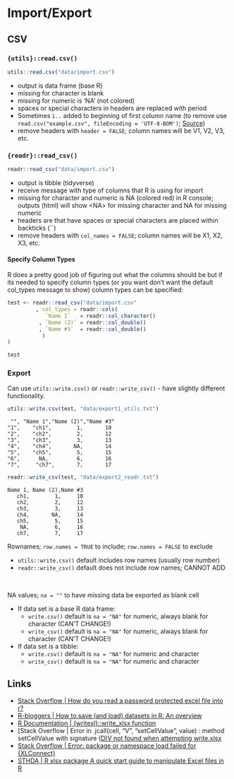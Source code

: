 # Import/Export 




## CSV

### `{utils}::read.csv()`

```r
utils::read.csv("data/import.csv")
```

- output is data frame (base R)
- missing for character is blank
- missing for numeric is 'NA' (not colored)
- spaces or special characters in headers are replaced with period 
- Sometimes `ï..` added to beginning of first column name (to remove use `read.csv("example.csv", fileEncoding = 'UTF-8-BOM')`; [Source](https://www.roelpeters.be/removing-i-umlaut-two-dots-data-frame-column-read-csv/))
- remove headers with `header = FALSE`; column names will be V1, V2, V3, etc. 


### `{readr}::read_csv()`

```r
readr::read_csv("data/import.csv")
```

- output is tibble (tidyverse)
- receive message with type of columns that R is using for import 
- missing for character and numeric is NA (colored red) in R console; outputs (html) will show \<NA\> for missing character and NA for missing numeric 
- headers are that have spaces or special characters are placed within backticks (``)
- remove headers with `col_names = FALSE`; column names will be X1, X2, X3, etc. 


#### Specify Column Types 

R does a pretty good job of figuring out what the columns should be but if its needed to specify column types (or you want don't want the default col_types message to show) column types can be specified:  

```r
test <- readr::read_csv("data/import.csv"
         , col_types = readr::cols(
            `Name 1`   = readr::col_character()
          , `Name (2)` = readr::col_double()
          , `Name #3`  = readr::col_double()
           )
)

test
```


### Export

Can use `utils::write.csv()` or `readr::write_csv()` - have slightly different functionality.    

```r
utils::write.csv(test, "data/export1_utils.txt")
```

```
 "", "Name 1","Name (2)","Name #3"
"1",    "ch1",        1,       10
"2",    "ch2",        2,       12
"3",    "ch3",        3,       13
"4",    "ch4",       NA,       14
"5",    "ch5",        5,       15
"6",      NA,         6,       16
"7",     "ch7",       7,       17
```

```r
readr::write_csv(test, "data/export2_readr.txt")
```


```
Name 1, Name (2),Name #3
   ch1,        1,     10
   ch2,        2,     12
   ch3,        3,     13
   ch4,       NA,     14
   ch5,        5,     15
    NA,        6,     16
   ch7,        7,     17
```


Rownames; `row.names = TRUE` to include; `row.names = FALSE` to exclude 

* `utils::write.csv()` default includes row names (usually row number) 
* `readr::write_csv()` default does not include row names; CANNOT ADD

<br>

NA values; `na = ""` to have missing data be exported as blank cell 

* If data set is a base R data frame: 
  + `write.csv()` default is `na = "NA"` for numeric, always blank for character (CAN'T CHANGE!) 
  + `write_csv()` default is `na = "NA"` for numeric, always blank for character (CAN'T CHANGE!) 
* If data set is a tibble: 
  + `write.csv()` default is `na = "NA"` for numeric and character 
  + `write_csv()` default is `na = "NA"` for numeric and character 

## Links 


- [Stack Overflow | How do you read a password protected excel file into r?](https://stackoverflow.com/questions/35852722/how-do-you-read-a-password-protected-excel-file-into-r)
- [R-bloggers | How to save (and load) datasets in R: An overview](https://www.r-bloggers.com/2019/05/how-to-save-and-load-datasets-in-r-an-overview/)
- [R Documentation | {writexl}::write_xlsx function](https://www.rdocumentation.org/packages/writexl/versions/1.4.0/topics/write_xlsx)
- [Stack Overflow | Error in .jcall(cell, "V", "setCellValue", value) : method setCellValue with signature ([D)V not found when attempting write.xlsx](https://stackoverflow.com/questions/44394159/error-in-jcallcell-v-setcellvalue-value-method-setcellvalue-with-sig)
- [Stack Overflow | Error: package or namespace load failed for {XLConnect}](https://stackoverflow.com/questions/67087299/error-package-or-namespace-load-failed-for-xlconnect)
- [STHDA | R xlsx package  A quick start guide to manipulate Excel files in R](http://www.sthda.com/english/wiki/r-xlsx-package-a-quick-start-guide-to-manipulate-excel-files-in-r)

